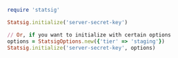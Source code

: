 ```ruby
require 'statsig'

Statsig.initialize('server-secret-key')

// Or, if you want to initialize with certain options
options = StatsigOptions.new({'tier' => 'staging'})
Statsig.initialize('server-secret-key', options)
```
